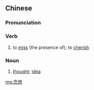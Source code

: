 ==Chinese==
{{zh-forms}}

===Pronunciation===
{{zh-pron
|m=niànxiǎng
|cat=v,n
}}

===Verb===
{{zh-verb}}

# to [[miss]] (the presence of); to [[cherish]]

===Noun===
{{zh-noun}}

# [[thought]]; [[idea]]

[[mg:念想]]